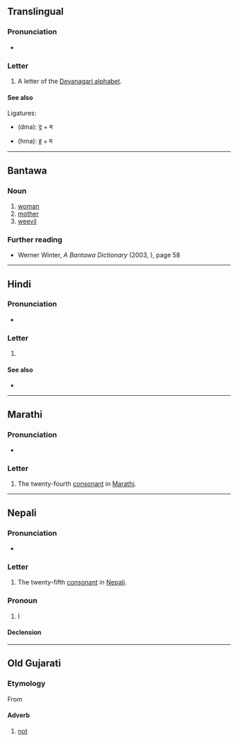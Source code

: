 {{also|स|भ|में|मैं|ম}}
{{character info}}
==Translingual==

===Pronunciation===
* {{IPA|mul|/mə/}}

===Letter===
{{head|mul|letter}}

# A letter of the [[Devanagari alphabet]].

====See also====
Ligatures:
* {{l|mul|द्म}} (dma): [[द]] + म
* {{l|mul|ह्म}} (hma): [[ह]] + म

----

==Bantawa==

===Noun===
{{head|bap|noun|tr=ma}}

# [[woman]]
# [[mother]]
# [[weevil]]

===Further reading===
* Werner Winter, ''A Bantawa Dictionary'' (2003, {{ISBN|3110898314}}), page 58

----

==Hindi==

===Pronunciation===
* {{hi-IPA|म.}}

===Letter===
{{head|hi|letter}}

# {{n-g|the twenty-fifth [[consonant]] in [[Hindi]]}}

====See also====

* {{list:Devanagari script letters/hi}}

----

==Marathi==

===Pronunciation===
* {{mr-IPA}}

===Letter===
{{head|mr|letter}}

# The twenty-fourth [[consonant]] in [[Marathi]].

----

==Nepali==

===Pronunciation===
* {{ne-IPA}}

===Letter===
{{head|ne|letter}}

# The twenty-fifth [[consonant]] in [[Nepali]].

===Pronoun===
{{ne-pron}}

# I {{qualifier|first person singular pronoun}}

====Declension====
{{ne-decl-pron}}

----

==Old Gujarati==

===Etymology===
From {{der|inc-ogu|sa|मा}}

====Adverb====
{{head|inc-ogu|adverb}}

# [[not]]